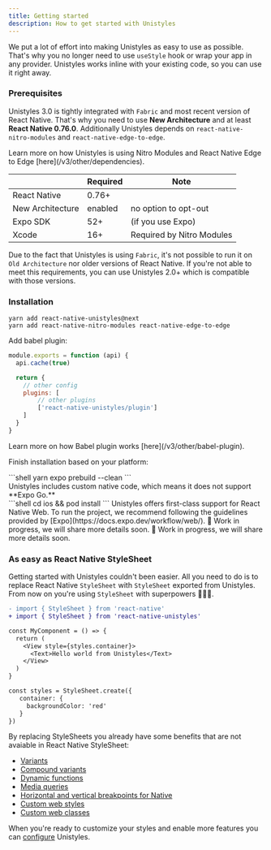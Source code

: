 ```yaml
---
title: Getting started
description: How to get started with Unistyles
---
```



We put a lot of effort into making Unistyles as easy to use as possible. That's why you no longer need to use `useStyle` hook or wrap your app in any provider. Unistyles works inline with your existing code, so you can use it right away.

### Prerequisites

Unistyles 3.0 is tightly integrated with `Fabric` and most recent version of React Native. That's why you need to use **New Architecture** and at least **React Native 0.76.0**. Additionally Unistyles depends on `react-native-nitro-modules` and `react-native-edge-to-edge`.

<Aside>Learn more on how Unistyles is using Nitro Modules and React Native Edge to Edge [here](/v3/other/dependencies).</Aside>


|  | Required | Note |
| -------- | ------- | ---- |
| React Native | 0.76+     |     |
| New Architecture    | enabled     | no option to opt-out   |
| Expo SDK    | 52+     | (if you use Expo)    |
| Xcode    | 16+     | Required by Nitro Modules    |

Due to the fact that Unistyles is using `Fabric`, it's not possible to run it on `Old Architecture` nor older versions of React Native. If you're not able to meet this requirements, you can use Unistyles 2.0+ which is compatible with those versions.

### Installation

```shell title="shell"
yarn add react-native-unistyles@next
yarn add react-native-nitro-modules react-native-edge-to-edge
```

Add babel plugin:

```js title="babel.config.js"
module.exports = function (api) {
  api.cache(true)

  return {
    // other config
    plugins: [
        // other plugins
        ['react-native-unistyles/plugin']
    ]
  }
}
```
<Aside>Learn more on how Babel plugin works [here](/v3/other/babel-plugin).</Aside>

Finish installation based on your platform:

<Tabs>
  <TabItem label="Expo">
    ```shell
    yarn expo prebuild --clean
    ```
    <Aside type="caution" title="Dev client only">
      Unistyles includes custom native code, which means it does not support **Expo Go.**
    </Aside>
  </TabItem>
  <TabItem label="React Native">
    ```shell
    cd ios && pod install
    ```
  </TabItem>
  <TabItem label="React Native Web">
    Unistyles offers first-class support for React Native Web. To run the project, we recommend following the guidelines provided by [Expo](https://docs.expo.dev/workflow/web/).
  </TabItem>
  <TabItem label="Custom Web">
      🚧 Work in progress, we will share more details soon.
    </TabItem>
  <TabItem label="SSR">
    🚧 Work in progress, we will share more details soon.
  </TabItem>
</Tabs>

### As easy as React Native StyleSheet

Getting started with Unistyles couldn't been easier. All you need to do is to replace React Native `StyleSheet` with `StyleSheet` exported from Unistyles. From now on you're using `StyleSheet` with superpowers 🦸🏼‍♂️.

```diff lang="tsx" title="Example.tsx"
- import { StyleSheet } from 'react-native'
+ import { StyleSheet } from 'react-native-unistyles'

const MyComponent = () => {
  return (
    <View style={styles.container}>
      <Text>Hello world from Unistyles</Text>
    </View>
  )
}

const styles = StyleSheet.create({
   container: {
     backgroundColor: 'red'
   }
})
```

By replacing StyleSheets you already have some benefits that are not avaiable in React Native StyleSheet:

- [Variants](/v3/references/variants)
- [Compound variants](/v3/references/compound-variants)
- [Dynamic functions](/v3/references/dynamic-functions)
- [Media queries](/v3/references/media-queries)
- [Horizontal and vertical breakpoints for Native](/v3/references/breakpoints#horizontal-and-vertical-breakpoints-for-native)
- [Custom web styles](/v3/references/web-styles)
- [Custom web classes](/v3/references/web-classes)

When you're ready to customize your styles and enable more features you can [configure](/v3/start/configuration) Unistyles.
